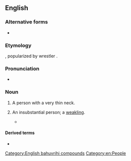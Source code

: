 {{also|pencilneck}}
==English==

===Alternative forms===
* {{alter|en|pencilneck|pencil neck}}

===Etymology===
{{compound|en|pencil|neck}}, popularized by wrestler {{w|Freddie Blassie}}.

===Pronunciation===
* {{audio|en|En-au-pencil-neck.ogg|Audio (AU)}}

===Noun===
{{en-noun}}

# {{lb|en|informal}} A person with a very thin neck.
# {{lb|en|idiomatic|US|pejorative}} An insubstantial person; a [[weakling]].
#: {{ux|en|That '''pencil-neck''' from systems isn't going tell me what I can't do.}}
#* {{quote-song|en|year=1977|title=Pencil Neck Geek|author=Pete Cicero; Martin Margulies|artist={{w|Freddie Blassie}} & The Geekettes|passage=Mom said, “Sell it to the circus, what the heck.” / Dad said, “Nope, this one's a '''pencil neck''' / And if there's one thing lower than a side show freak / It's a grit eatin', scum suckin', '''pencil neck''' geek.”}}

====Derived terms====
* {{ux|en|pencil-necked}}

[[Category:English bahuvrihi compounds]]
[[Category:en:People]]
